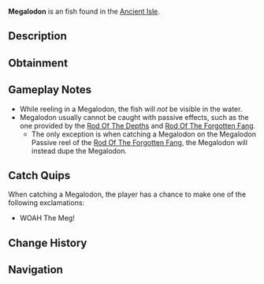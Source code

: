 {{FishInfobox
|image          = Megalodon.png
|rarity         = Exotic
|sea            = First Sea
|location       = [[Ancient Isle]]
|sublocation    = 
|sources        = Fishing Rod
|nopassive      = 1
|radar_location = 
|prog_speed     = -80
|xp             = 6000
|weather        = 
|time           = 
|season         = 
|bait           = Shark Head
|base_weight    = 67000
|base_value     = 10000
|weight_range   = 17000
|base_chance    = 0.01
|base_resil     = 5
}}
'''Megalodon''' is an {{Rarity|Exotic}} fish found in the [[Ancient Isle]].

== Description ==
{{Description|The Megalodon is a gigantic predatory shark known for its enormous size. It possesses a large mouth with many serrated teeth which can easily rip through anything in its way. They went extinct around 3.6 million years ago, during the early Pliocene epoch. They are one of the apex predators of the Ancient Isle, and will put up an incredible fight when hooked.|Bestiary Entry}}

== Obtainment ==
{{Fish Availability|
Megalodon Hunt/Eclipse and Weekend
Megalodon Hunt/Normal
|top_rods      = 
Leviathan's Fang Rod\19161.7\57165.67;
Seraphic Rod\19055.99\53576.55;
Ethereal Prism Rod\18953.49\50828.22;
Tempest Rod\18676.54\53188.38;
No-Life Rod\17975.45\51990.69;
Destiny Rod\13575.66\34685.23;
Heaven's Rod\12928.25\33633.06;
Challenger's Rod\17851.98\53003.19;
Abyssal Specter Rod\15658.69\48687.07;
Zeus Rod\13209.17\38834.42;
The Lost Rod\11609.9\34132.63;
Rod Of The Forgotten Fang\16560.17\46036.09;
Rod Of The Exalted One\13817.28\37562.42;
Avalanche Rod\11004.68\33196.2;
Steady Rod\3620.98\11998.92
|recommended   = Seraphic Rod
}}

== Gameplay Notes ==
* While reeling in a Megalodon, the fish will ''not'' be visible in the water.
* Megalodon usually cannot be caught with passive effects, such as the one provided by the [[Rod Of The Depths]] and [[Rod Of The Forgotten Fang]].
** The only exception is when catching a Megalodon on the Megalodon Passive reel of the [[Rod Of The Forgotten Fang]], the Megalodon will instead dupe the Megalodon.

== Catch Quips ==
When catching a Megalodon, the player has a chance to make one of the following exclamations:
* WOAH The Meg!

== Change History ==
{{Change History|{{subst:Current Version}}}}

== Navigation ==
{{Fish Navbox|Ancient Isle}}